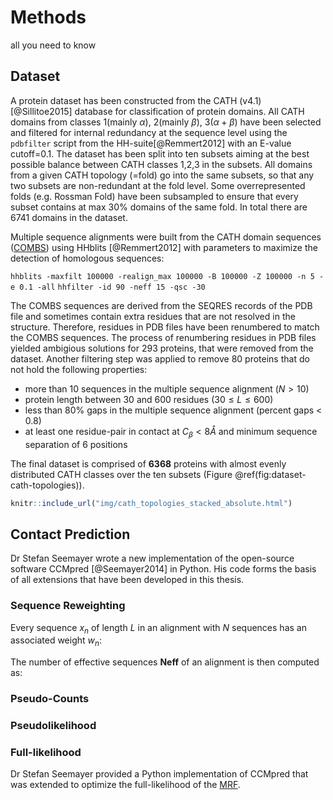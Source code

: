 # Methods

all you need to know

## Dataset

A protein dataset has been constructed from the CATH (v4.1) [@Sillitoe2015] database for classification of protein domains.
All CATH domains from classes 1(mainly $\alpha$), 2(mainly $\beta$), 3($\alpha+\beta$) have been selected and filtered for internal redundancy at the sequence level using the `pdbfilter` script from the HH-suite[@Remmert2012] with an E-value cutoff=0.1. 
The dataset has been split into ten subsets aiming at the best possible balance between CATH classes 1,2,3 in the subsets. 
All domains from a given CATH topology (=fold) go into the same subsets, so that any two subsets are non-redundant at the fold level. 
Some overrepresented folds (e.g. Rossman Fold) have been subsampled to ensure that every subset contains at max 30% domains of the same fold. 
In total there are 6741 domains in the dataset.


Multiple sequence alignments were built from the CATH domain sequences ([COMBS](http://www.cathdb.info/version/current/domain/3cdjA03/sequence)) using HHblits [@Remmert2012] with parameters to maximize the detection of homologous sequences:

`hhblits -maxfilt 100000 -realign_max 100000 -B 100000 -Z 100000 -n 5 -e 0.1 -all`
`hhfilter -id 90 -neff 15 -qsc -30` 

The COMBS sequences are derived from the SEQRES records of the PDB file and sometimes contain extra residues that are not resolved in the structure. 
Therefore, residues in PDB files have been renumbered to match the COMBS sequences. The process of renumbering residues in PDB files yielded ambigious solutions for 293 proteins, that were removed from the dataset. 
Another filtering step was applied to remove 80 proteins that do not hold the following properties:

*  more than 10 sequences in the multiple sequence alignment ($N>10$)
*  protein length between 30 and 600 residues ($30 \leq L \leq 600$)
*  less than 80% gaps in the multiple sequence alignment (percent gaps < 0.8)
*  at least one residue-pair in contact at $C_\beta < 8Å$ and minimum sequence separation of 6 positions

The final dataset is comprised of **6368** proteins with almost evenly distributed CATH classes over the ten subsets  (Figure \@ref(fig:dataset-cath-topologies)).


```r
knitr::include_url("img/cath_topologies_stacked_absolute.html")
```


## Contact Prediction

Dr Stefan Seemayer wrote a new implementation of the open-source software CCMpred [@Seemayer2014] in Python. His code forms the basis of all extensions that have been developed in this thesis.

### Sequence Reweighting

Every sequence $x_n$ of length $L$ in an alignment with $N$ sequences has an associated weight $w_n$:

\begin{equation} 
  w_n = \frac{1}{\sum_{m=1}^N I \left( ID(x_n, x_m) \geq 0.8 \right)} \\
  ID(x_n, x_m)=\frac{1}{L} \sum_{i=1}^L I(x_n^i = x_m^i)
  (\#eq:seqweight)
\end{equation} 

The number of effective sequences **Neff** of an alignment is then computed as:

\begin{equation} 
  \text{Neff} = \sum_{n=1}^N w_n
  (\#eq:neff)
\end{equation}


### Pseudo-Counts

### Pseudolikelihood

### Full-likelihood

Dr Stefan Seemayer provided a Python implementation of CCMpred that was extended to optimize the full-likelihood of the [MRF](#abbrev).



